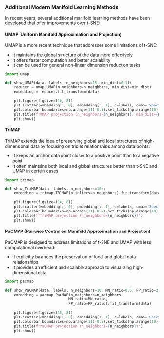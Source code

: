 ### Additional Modern Manifold Learning Methods

In recent years, several additional manifold learning methods have been developed that offer improvements over t-SNE:

#### UMAP (Uniform Manifold Approximation and Projection)

UMAP is a more recent technique that addresses some limitations of t-SNE:
- It maintains the global structure of the data more effectively
- It offers faster computation and better scalability
- It can be used for general non-linear dimension reduction tasks

```python
import umap

def show_UMAP(data, labels, n_neighbors=15, min_dist=0.1):
    reducer = umap.UMAP(n_neighbors=n_neighbors, min_dist=min_dist)
    embedding = reducer.fit_transform(data)

    plt.figure(figsize=(10, 8))
    plt.scatter(embedding[:, 0], embedding[:, 1], c=labels, cmap='Spectral')
    plt.colorbar(boundaries=np.arange(11)-0.5).set_ticks(np.arange(10))
    plt.title(f'UMAP projection (n_neighbors={n_neighbors}, min_dist={min_dist})')
    plt.show()
```

#### TriMAP

TriMAP extends the idea of preserving global and local structures of high-dimensional data by focusing on triplet relationships among data points:
- It keeps an anchor data point closer to a positive point than to a negative point
- It often maintains both local and global structures better than t-SNE and UMAP in certain cases

```python
import trimap

def show_TriMAP(data, labels, n_neighbors=10):
    embedding = trimap.TRIMAP(n_inliers=n_neighbors).fit_transform(data)

    plt.figure(figsize=(10, 8))
    plt.scatter(embedding[:, 0], embedding[:, 1], c=labels, cmap='Spectral')
    plt.colorbar(boundaries=np.arange(11)-0.5).set_ticks(np.arange(10))
    plt.title(f'TriMAP projection (n_neighbors={n_neighbors})')
    plt.show()
```

#### PaCMAP (Pairwise Controlled Manifold Approximation and Projection)

PaCMAP is designed to address limitations of t-SNE and UMAP with less computational overhead:
- It explicitly balances the preservation of local and global data relationships
- It provides an efficient and scalable approach to visualizing high-dimensional data

```python
import pacmap

def show_PaCMAP(data, labels, n_neighbors=10, MN_ratio=0.5, FP_ratio=2.0):
    embedding = pacmap.PaCMAP(n_neighbors=n_neighbors,
                             MN_ratio=MN_ratio,
                             FP_ratio=FP_ratio).fit_transform(data)

    plt.figure(figsize=(10, 8))
    plt.scatter(embedding[:, 0], embedding[:, 1], c=labels, cmap='Spectral')
    plt.colorbar(boundaries=np.arange(11)-0.5).set_ticks(np.arange(10))
    plt.title(f'PaCMAP projection (n_neighbors={n_neighbors})')
    plt.show()
```